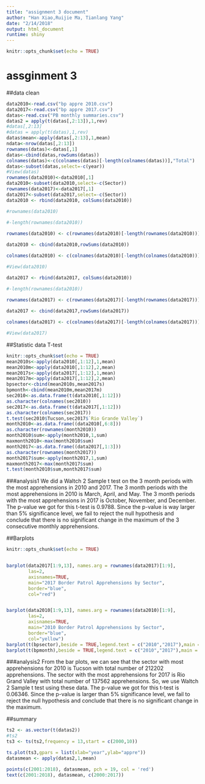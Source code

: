 ```yaml
---
title: "assignment 3 document"
author: "Han Xiao,Ruijie Ma, Tianlang Yang"
date: "2/14/2018"
output: html_document
runtime: shiny
---
```


```r
knitr::opts_chunk$set(echo = TRUE)
```

 
# assginment 3

##data clean
```r
data2010<-read.csv("bp appre 2010.csv")
data2017<-read.csv("bp appre 2017.csv")
datas<-read.csv("PB monthly summaries.csv")
datas2 = apply(t(datas[,2:13]),1,rev) 
#datas[,2:13]
#datas = apply(t(datas),1,rev) 
datas$mean<-apply(datas[,2:13],1,mean)
ndata<-nrow(datas[,2:13])
rownames(datas)<-datas[,1]
datas<-cbind(datas,rowSums(datas))
colnames(datas)<-c(colnames(datas)[-length(colnames(datas))],"Total")
datas<-subset(datas,select=-c(year))
#View(datas)
rownames(data2010)<-data2010[,1]
data2010<-subset(data2010,select=-c(Sector))
rownames(data2017)<-data2017[,1]
data2017<-subset(data2017,select=-c(Sector))
data2010 <- rbind(data2010, colSums(data2010))

#rownames(data2010)

#-length(rownames(data2010))  
  
rownames(data2010) <- c(rownames(data2010)[-length(rownames(data2010))], "Total")

data2010 <- cbind(data2010,rowSums(data2010))

colnames(data2010) <- c(colnames(data2010)[-length(colnames(data2010))], "Total")

#View(data2010)

data2017 <- rbind(data2017, colSums(data2010))

#-length(rownames(data2010))  
  
rownames(data2017) <- c(rownames(data2017)[-length(rownames(data2017))], "Total")

data2017 <- cbind(data2017,rowSums(data2017))

colnames(data2017) <- c(colnames(data2017)[-length(colnames(data2017))], "Total")

#View(data2017)
```


##Statistic data T-test

```r
knitr::opts_chunk$set(echo = TRUE)
mean2010s<-apply(data2010[,1:12],1,mean)
mean2010m<-apply(data2010[,1:12],2,mean)
mean2017s<-apply(data2017[,1:12],1,mean)
mean2017m<-apply(data2017[,1:12],2,mean)
bpsector<-cbind(mean2010s,mean2017s)
bpmonth<-cbind(mean2010m,mean2017m)
sec2010<-as.data.frame(t(data2010[,1:12]))
as.character(colnames(sec2010))
sec2017<-as.data.frame(t(data2017[,1:12]))
as.character(colnames(sec2017))
t.test(sec2010$Tucson,sec2017$`Rio Grande Valley`)
month2010<-as.data.frame((data2010[,6:8]))
as.character(rownames(month2010))
month2010$sum<-apply(month2010,1,sum)
maxmonth2010<-max(month2010$sum)
month2017<-as.data.frame((data2017[,1:3]))
as.character(rownames(month2017))
month2017$sum<-apply(month2017,1,sum)
maxmonth2017<-max(month2017$sum)
t.test(month2010$sum,month2017$sum)
```


###analysis1
We did a Waltch 2 Sample t test on the 3 month periods with the most apprehensions in 2010 and 2017. The 3 month periods with the most apprehensions in 2010 is March, April, and May. The 3 month periods with the most apprehensions in 2017 is October, November, and December. The p-value we got for this t-test is 0.9788. Since the p-value is way larger than 5% significance level, we fail to reject the null hypothesis and conclude that there is no significant change in the maximum of the 3 consecutive monthly apprehensions. 


##Barplots
```r
knitr::opts_chunk$set(echo = TRUE)


barplot(data2017[1:9,13], names.arg = rownames(data2017)[1:9], 
        las=2,
        axisnames=TRUE,
        main="2017 Border Patrol Apprehensions by Sector",
        border="blue",
        col="red")


barplot(data2010[1:9,13], names.arg = rownames(data2010)[1:9], 
        las=2,
        axisnames=TRUE,
        main="2010 Border Patrol Apprehensions by Sector",
        border="blue",
        col="yellow")
barplot(t(bpsector),beside = TRUE,legend.text = c("2010","2017"),main = "compare by sector")
barplot(t(bpmonth),beside = TRUE,legend.text = c("2010","2017"),main = "compare by month")
```

###analysis2
From the bar plots, we can see that the sector with most apprehensions for 2010 is Tucson with total number of 212202 apprehensions. The sector with the most apprehensions for 2017 is Rio Grand Valley with total number of 137562 apprehensions. So, we use Waltch 2 Sample t test using these data. The p-value we got for this t-test is 0.06346. Since the p-value is larger than 5% significance level, we fail to reject the null hypothesis and conclude that there is no significant change in the maximum. 




##summary
```r
ts2 <- as.vector(t(datas2))
#ts2
ts3 <- ts(ts2,frequency = 13,start = c(2000,10))

ts.plot(ts3,gpars = list(xlab="year",ylab="appre"))
datasmean <- apply(datas2,1,mean)

points(c(2001:2018), datasmean, pch = 19, col = 'red')
text(c(2001:2018), datasmean, c(2000:2017))

```

